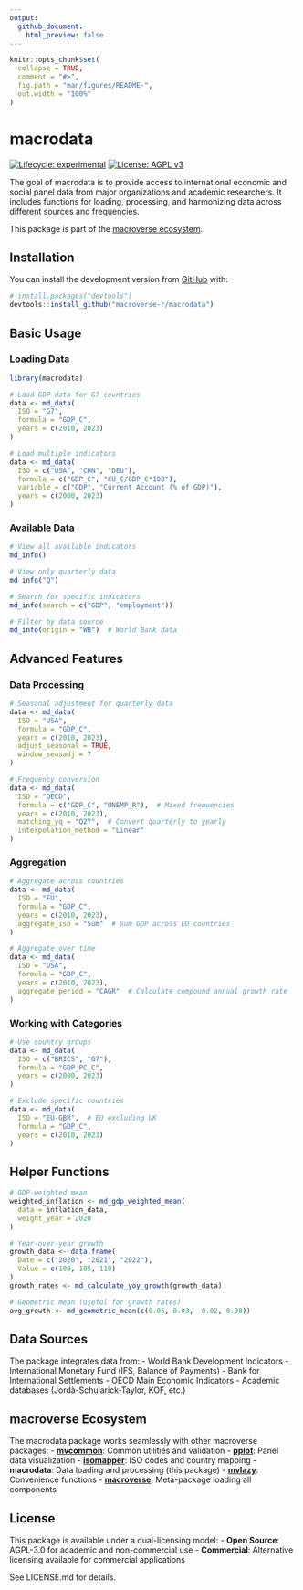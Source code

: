 ```yaml
---
output:
  github_document:
    html_preview: false
---
```


<!-- README.md is generated from README.Rmd. Please edit that file -->

```r
knitr::opts_chunk$set(
  collapse = TRUE,
  comment = "#>",
  fig.path = "man/figures/README-",
  out.width = "100%"
)
```

# macrodata

<!-- badges: start -->
[![Lifecycle: experimental](https://img.shields.io/badge/lifecycle-experimental-orange.svg)](https://lifecycle.r-lib.org/articles/stages.html#experimental)
[![License: AGPL v3](https://img.shields.io/badge/License-AGPL%20v3-blue.svg)](https://www.gnu.org/licenses/agpl-3.0)
<!-- badges: end -->

The goal of macrodata is to provide access to international economic and social panel data from major organizations and academic researchers. It includes functions for loading, processing, and harmonizing data across different sources and frequencies.

This package is part of the [macroverse ecosystem](https://github.com/macroverse-r/macroverse).

## Installation

You can install the development version from [GitHub](https://github.com/) with:

``` r
# install.packages("devtools")
devtools::install_github("macroverse-r/macrodata")
```

## Basic Usage

### Loading Data

```r
library(macrodata)

# Load GDP data for G7 countries
data <- md_data(
  ISO = "G7",
  formula = "GDP_C",
  years = c(2010, 2023)
)

# Load multiple indicators
data <- md_data(
  ISO = c("USA", "CHN", "DEU"),
  formula = c("GDP_C", "CU_C/GDP_C*100"),
  variable = c("GDP", "Current Account (% of GDP)"),
  years = c(2000, 2023)
)
```

### Available Data

```r
# View all available indicators
md_info()

# View only quarterly data
md_info("Q")

# Search for specific indicators
md_info(search = c("GDP", "employment"))

# Filter by data source
md_info(origin = "WB")  # World Bank data
```

## Advanced Features

### Data Processing

```r
# Seasonal adjustment for quarterly data
data <- md_data(
  ISO = "USA",
  formula = "GDP_C",
  years = c(2010, 2023),
  adjust_seasonal = TRUE,
  window_seasadj = 7
)

# Frequency conversion
data <- md_data(
  ISO = "OECD",
  formula = c("GDP_C", "UNEMP_R"),  # Mixed frequencies
  years = c(2010, 2023),
  matching_yq = "Q2Y",  # Convert quarterly to yearly
  interpolation_method = "Linear"
)
```

### Aggregation

```r
# Aggregate across countries
data <- md_data(
  ISO = "EU",
  formula = "GDP_C",
  years = c(2010, 2023),
  aggregate_iso = "Sum"  # Sum GDP across EU countries
)

# Aggregate over time
data <- md_data(
  ISO = "USA",
  formula = "GDP_C",
  years = c(2010, 2023),
  aggregate_period = "CAGR"  # Calculate compound annual growth rate
)
```

### Working with Categories

```r
# Use country groups
data <- md_data(
  ISO = c("BRICS", "G7"),
  formula = "GDP_PC_C",
  years = c(2000, 2023)
)

# Exclude specific countries
data <- md_data(
  ISO = "EU-GBR",  # EU excluding UK
  formula = "GDP_C",
  years = c(2010, 2023)
)
```

## Helper Functions

```r
# GDP-weighted mean
weighted_inflation <- md_gdp_weighted_mean(
  data = inflation_data,
  weight_year = 2020
)

# Year-over-year growth
growth_data <- data.frame(
  Date = c("2020", "2021", "2022"),
  Value = c(100, 105, 110)
)
growth_rates <- md_calculate_yoy_growth(growth_data)

# Geometric mean (useful for growth rates)
avg_growth <- md_geometric_mean(c(0.05, 0.03, -0.02, 0.08))
```

## Data Sources

The package integrates data from:
- World Bank Development Indicators
- International Monetary Fund (IFS, Balance of Payments)
- Bank for International Settlements
- OECD Main Economic Indicators
- Academic databases (Jordà-Schularick-Taylor, KOF, etc.)

## macroverse Ecosystem

The macrodata package works seamlessly with other macroverse packages:
- **[mvcommon](https://github.com/macroverse-r/mvcommon)**: Common utilities and validation
- **[pplot](https://github.com/macroverse-r/pplot)**: Panel data visualization
- **[isomapper](https://github.com/macroverse-r/isomapper)**: ISO codes and country mapping
- **macrodata**: Data loading and processing (this package)
- **[mvlazy](https://github.com/macroverse-r/mvlazy)**: Convenience functions
- **[macroverse](https://github.com/macroverse-r/macroverse)**: Meta-package loading all components

## License

This package is available under a dual-licensing model:
- **Open Source**: AGPL-3.0 for academic and non-commercial use
- **Commercial**: Alternative licensing available for commercial applications

See LICENSE.md for details.
